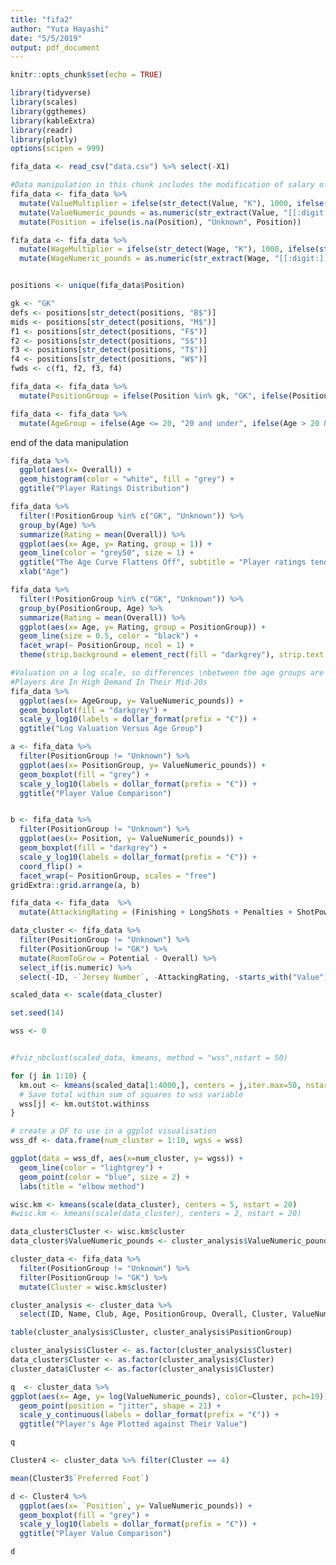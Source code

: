```yaml
---
title: "fifa2"
author: "Yuta Hayashi"
date: "5/5/2019"
output: pdf_document
---
```


```r
knitr::opts_chunk$set(echo = TRUE)
```

```r
library(tidyverse)
library(scales)
library(ggthemes)
library(kableExtra)
library(readr)
library(plotly)
options(scipen = 999)
```

```r
fifa_data <- read_csv("data.csv") %>% select(-X1)
```


```r
#Data manipulation in this chunk includes the modification of salary of players
fifa_data <- fifa_data %>%
  mutate(ValueMultiplier = ifelse(str_detect(Value, "K"), 1000, ifelse(str_detect(Value, "M"), 1000000, 1))) %>%
  mutate(ValueNumeric_pounds = as.numeric(str_extract(Value, "[[:digit:]]+\\.*[[:digit:]]*")) * ValueMultiplier) %>%
  mutate(Position = ifelse(is.na(Position), "Unknown", Position))

fifa_data <- fifa_data %>%
  mutate(WageMultiplier = ifelse(str_detect(Wage, "K"), 1000, ifelse(str_detect(Wage, "M"), 1000000, 1))) %>%
  mutate(WageNumeric_pounds = as.numeric(str_extract(Wage, "[[:digit:]]+\\.*[[:digit:]]*")) * WageMultiplier)


positions <- unique(fifa_data$Position)

gk <- "GK"
defs <- positions[str_detect(positions, "B$")]
mids <- positions[str_detect(positions, "M$")]
f1 <- positions[str_detect(positions, "F$")]
f2 <- positions[str_detect(positions, "S$")]
f3 <- positions[str_detect(positions, "T$")]
f4 <- positions[str_detect(positions, "W$")]
fwds <- c(f1, f2, f3, f4)

fifa_data <- fifa_data %>% 
  mutate(PositionGroup = ifelse(Position %in% gk, "GK", ifelse(Position %in% defs, "DEF", ifelse(Position %in% mids, "MID", ifelse(Position %in% fwds, "FWD", "Unknown")))))

fifa_data <- fifa_data %>%
  mutate(AgeGroup = ifelse(Age <= 20, "20 and under", ifelse(Age > 20 & Age <=25, "21 to 25", ifelse(Age > 25 & Age <= 30, "25 to 30", ifelse(Age > 30 & Age <= 35, "31 to 35", "Over 35")))))
```

end of the data manipulation

```r

fifa_data %>%
  ggplot(aes(x= Overall)) +
  geom_histogram(color = "white", fill = "grey") +
  ggtitle("Player Ratings Distribution") 
```

```r
fifa_data %>%
  filter(!PositionGroup %in% c("GK", "Unknown")) %>%
  group_by(Age) %>%
  summarize(Rating = mean(Overall)) %>%
  ggplot(aes(x= Age, y= Rating, group = 1)) +
  geom_line(color = "grey50", size = 1) +
  ggtitle("The Age Curve Flattens Off", subtitle = "Player ratings tend not to get better after the age of 30") +
  xlab("Age") 
```


```r
fifa_data %>%
  filter(!PositionGroup %in% c("GK", "Unknown")) %>%
  group_by(PositionGroup, Age) %>%
  summarize(Rating = mean(Overall)) %>%
  ggplot(aes(x= Age, y= Rating, group = PositionGroup)) +
  geom_line(size = 0.5, color = "black") +
  facet_wrap(~ PositionGroup, ncol = 1) +
  theme(strip.background = element_rect(fill = "darkgrey"), strip.text = element_text(colour = "white", face = "bold"))
```


```r
#Valuation on a log scale, so differences \nbetween the age groups are significant
#Players Are In High Demand In Their Mid-20s
fifa_data %>%
  ggplot(aes(x= AgeGroup, y= ValueNumeric_pounds)) +
  geom_boxplot(fill = "darkgrey") +
  scale_y_log10(labels = dollar_format(prefix = "€")) +
  ggtitle("Log Valuation Versus Age Group") 
```

```r
a <- fifa_data %>%
  filter(PositionGroup != "Unknown") %>%
  ggplot(aes(x= PositionGroup, y= ValueNumeric_pounds)) +
  geom_boxplot(fill = "grey") +
  scale_y_log10(labels = dollar_format(prefix = "€")) +
  ggtitle("Player Value Comparison")


b <- fifa_data %>%
  filter(PositionGroup != "Unknown") %>%
  ggplot(aes(x= Position, y= ValueNumeric_pounds)) +
  geom_boxplot(fill = "darkgrey") +
  scale_y_log10(labels = dollar_format(prefix = "€")) +
  coord_flip() +
  facet_wrap(~ PositionGroup, scales = "free") 
gridExtra::grid.arrange(a, b)
```

```r
fifa_data <- fifa_data  %>%
  mutate(AttackingRating = (Finishing + LongShots + Penalties + ShotPower + Positioning) /5)

data_cluster <- fifa_data %>%
  filter(PositionGroup != "Unknown") %>%
  filter(PositionGroup != "GK") %>%
  mutate(RoomToGrow = Potential - Overall) %>%
  select_if(is.numeric) %>%
  select(-ID, -`Jersey Number`, -AttackingRating, -starts_with("Value"), - starts_with("Wage"), -starts_with("GK"), -Overall)

scaled_data <- scale(data_cluster)
```



```r
set.seed(14)

wss <- 0


#fviz_nbclust(scaled_data, kmeans, method = "wss",nstart = 50)

for (j in 1:10) {
  km.out <- kmeans(scaled_data[1:4000,], centers = j,iter.max=50, nstart = 500)
  # Save total within sum of squares to wss variable
  wss[j] <- km.out$tot.withinss
}

# create a DF to use in a ggplot visualisation
wss_df <- data.frame(num_cluster = 1:10, wgss = wss)

ggplot(data = wss_df, aes(x=num_cluster, y= wgss)) + 
  geom_line(color = "lightgrey") + 
  geom_point(color = "blue", size = 2) +
  labs(title = "elbow method")

```

```r
wisc.km <- kmeans(scale(data_cluster), centers = 5, nstart = 20)
#wisc.km <- kmeans(scale(data_cluster), centers = 2, nstart = 20)

data_cluster$Cluster <- wisc.km$cluster
data_cluster$ValueNumeric_pounds <- cluster_analysis$ValueNumeric_pounds

cluster_data <- fifa_data %>%
  filter(PositionGroup != "Unknown") %>%
  filter(PositionGroup != "GK") %>%
  mutate(Cluster = wisc.km$cluster)

cluster_analysis <- cluster_data %>%
  select(ID, Name, Club, Age, PositionGroup, Overall, Cluster, ValueNumeric_pounds)

table(cluster_analysis$Cluster, cluster_analysis$PositionGroup)
```



```r
cluster_analysis$Cluster <- as.factor(cluster_analysis$Cluster)
data_cluster$Cluster <- as.factor(cluster_analysis$Cluster)
cluster_data$Cluster <- as.factor(cluster_analysis$Cluster)

q  <- cluster_data %>%
ggplot(aes(x= Age, y= log(ValueNumeric_pounds), color=Cluster, pch=19)) +
  geom_point(position = "jitter", shape = 21) +
  scale_y_continuous(labels = dollar_format(prefix = "€")) +
  ggtitle("Player's Age Plotted against Their Value") 

q

Cluster4 <- cluster_data %>% filter(Cluster == 4)

mean(Cluster3$`Preferred Foot`)

d <- Cluster4 %>%
  ggplot(aes(x= `Position`, y= ValueNumeric_pounds)) +
  geom_boxplot(fill = "grey") +
  scale_y_log10(labels = dollar_format(prefix = "€")) +
  ggtitle("Player Value Comparison")

d

```









